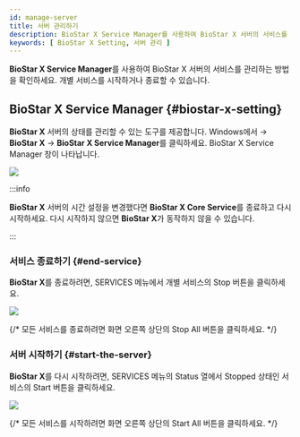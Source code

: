 ```yaml
---
id: manage-server
title: 서버 관리하기
description: BioStar X Service Manager를 사용하여 BioStar X 서버의 서비스를 시작하고 종료하는 방법을 안내합니다.
keywords: [ BioStar X Setting, 서버 관리 ]
---
```


**BioStar X Service Manager**를 사용하여 BioStar X 서버의 서비스를 관리하는 방법을 확인하세요. 개별 서비스를 시작하거나 종료할 수 있습니다.

## BioStar X Service Manager {#biostar-x-setting}

**BioStar X** 서버의 상태를 관리할 수 있는 도구를 제공합니다. Windows에서 <Start/> → **BioStar X** → **BioStar X Service Manager**를 클릭하세요. <Cmd>BioStar X Service Manager</Cmd> 창이 나타납니다.

<Image src='/img/common/biostarx-tutoria-service-manager-main.png' alone />

:::info

**BioStar X** 서버의 시간 설정을 변경했다면 **BioStar X Core Service**를 종료하고 다시 시작하세요. 다시 시작하지 않으면 **BioStar X**가 동작하지 않을 수 있습니다.

:::

### 서비스 종료하기 {#end-service}

**BioStar X**를 종료하려면, <Cmd>SERVICES</Cmd> 메뉴에서 개별 서비스의 <Cmd>Stop</Cmd> 버튼을 클릭하세요.

<Image src='/img/common/biostarx-tutoria-service-manager-main.png' alone />

{/* 모든 서비스를 종료하려면 화면 오른쪽 상단의 <Cmd>Stop All</Cmd> 버튼을 클릭하세요. */}


### 서버 시작하기 {#start-the-server}

**BioStar X**를 다시 시작하려면, <Cmd>SERVICES</Cmd> 메뉴의 <Cmd>Status</Cmd> 열에서 <Cmd>Stopped</Cmd> 상태인 서비스의 <Cmd>Start</Cmd> 버튼을 클릭하세요.

<Image src='/img/common/biostarx-tutoria-service-manager-main-restart.png' alone />

{/* 모든 서비스를 시작하려면 화면 오른쪽 상단의 <Cmd>Start All</Cmd> 버튼을 클릭하세요. */}